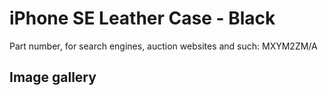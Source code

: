 
# iPhone SE Leather Case - Black

Part number, for search engines, auction websites and such: MXYM2ZM/A

## Image gallery

<div style={{ width: "768px" }}>
  <GalleryComponent
    images={[
      {
        original: "/everysource/MXYM2.webp",
        thumbnail: "/everypreview/MXYM2.webp",
      },
      {
        original: "/everysource/MXYM2_AV1.webp",
        thumbnail: "/everypreview/MXYM2_AV1.webp",
      },
      {
        original: "/everysource/MXYM2_AV2.webp",
        thumbnail: "/everypreview/MXYM2_AV2.webp",
      },
      {
        original: "/everysource/MXYM2_AV3.webp",
        thumbnail: "/everypreview/MXYM2_AV3.webp",
      },
      {
        original: "/everysource/MXYM2_AV4.webp",
        thumbnail: "/everypreview/MXYM2_AV4.webp",
      },
      {
        original: "/everysource/MXYM2_AV5.webp",
        thumbnail: "/everypreview/MXYM2_AV5.webp",
      }
    ]}
  />
</div>